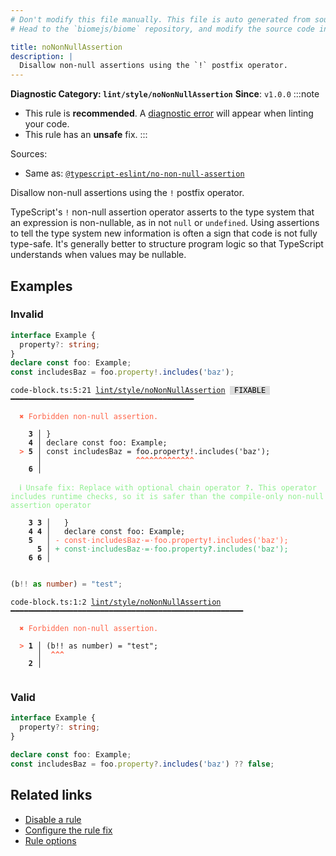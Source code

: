 ```yaml
---
# Don't modify this file manually. This file is auto generated from source, and you will lose your changes next time the website is built.
# Head to the `biomejs/biome` repository, and modify the source code in there.

title: noNonNullAssertion
description: |
  Disallow non-null assertions using the `!` postfix operator.
---
```


**Diagnostic Category: `lint/style/noNonNullAssertion`**
<Tabs>
<TabItem label="TypeScript and TSX" icon="seti:typescript">
**Since**: `v1.0.0`
:::note
- This rule is **recommended**. A [diagnostic error](/reference/diagnostics#error) will appear when linting your code.
- This rule has an **unsafe** fix.
:::

Sources: 
- Same as: <a href="https://typescript-eslint.io/rules/no-non-null-assertion" target="_blank"><code>@typescript-eslint/no-non-null-assertion</code></a>

Disallow non-null assertions using the `!` postfix operator.

TypeScript's `!` non-null assertion operator asserts to the type system that an expression is non-nullable, as
in not `null` or `undefined`. Using assertions to tell the type system new information is often a sign that
code is not fully type-safe. It's generally better to structure program logic so that TypeScript understands
when values may be nullable.

## Examples

### Invalid

```ts
interface Example {
  property?: string;
}
declare const foo: Example;
const includesBaz = foo.property!.includes('baz');
```

<pre class="language-text"><code class="language-text">code-block.ts:5:21 <a href="https://biomejs.dev/linter/rules/no-non-null-assertion">lint/style/noNonNullAssertion</a> <span style="color: #000; background-color: #ddd;"> FIXABLE </span> ━━━━━━━━━━━━━━━━━━━━━━━━━━━━━━━━━━━━━━━━━<br /><br />  <strong><span style="color: Tomato;">✖</span></strong> <span style="color: Tomato;">Forbidden non-null assertion.</span><br />  <br />    <strong>3 │ </strong>&#125;<br />    <strong>4 │ </strong>declare const foo: Example;<br />  <strong><span style="color: Tomato;">&gt;</span></strong> <strong>5 │ </strong>const includesBaz = foo.property!.includes('baz');<br />   <strong>   │ </strong>                    <strong><span style="color: Tomato;">^</span></strong><strong><span style="color: Tomato;">^</span></strong><strong><span style="color: Tomato;">^</span></strong><strong><span style="color: Tomato;">^</span></strong><strong><span style="color: Tomato;">^</span></strong><strong><span style="color: Tomato;">^</span></strong><strong><span style="color: Tomato;">^</span></strong><strong><span style="color: Tomato;">^</span></strong><strong><span style="color: Tomato;">^</span></strong><strong><span style="color: Tomato;">^</span></strong><strong><span style="color: Tomato;">^</span></strong><strong><span style="color: Tomato;">^</span></strong><strong><span style="color: Tomato;">^</span></strong><br />    <strong>6 │ </strong><br />  <br />  <strong><span style="color: lightgreen;">ℹ</span></strong> <span style="color: lightgreen;">Unsafe fix</span><span style="color: lightgreen;">: </span><span style="color: lightgreen;">Replace with optional chain operator </span><span style="color: lightgreen;"><strong>?.</strong></span><span style="color: lightgreen;"> This operator includes runtime checks, so it is safer than the compile-only non-null assertion operator</span><br />  <br />    <strong>3</strong> <strong>3</strong><strong> │ </strong>  &#125;<br />    <strong>4</strong> <strong>4</strong><strong> │ </strong>  declare const foo: Example;<br />    <strong>5</strong>  <strong> │ </strong><span style="color: Tomato;">-</span> <span style="color: Tomato;">c</span><span style="color: Tomato;">o</span><span style="color: Tomato;">n</span><span style="color: Tomato;">s</span><span style="color: Tomato;">t</span><span style="color: Tomato;"><span style="opacity: 0.8;">·</span></span><span style="color: Tomato;">i</span><span style="color: Tomato;">n</span><span style="color: Tomato;">c</span><span style="color: Tomato;">l</span><span style="color: Tomato;">u</span><span style="color: Tomato;">d</span><span style="color: Tomato;">e</span><span style="color: Tomato;">s</span><span style="color: Tomato;">B</span><span style="color: Tomato;">a</span><span style="color: Tomato;">z</span><span style="color: Tomato;"><span style="opacity: 0.8;">·</span></span><span style="color: Tomato;">=</span><span style="color: Tomato;"><span style="opacity: 0.8;">·</span></span><span style="color: Tomato;">f</span><span style="color: Tomato;">o</span><span style="color: Tomato;">o</span><span style="color: Tomato;">.</span><span style="color: Tomato;">p</span><span style="color: Tomato;">r</span><span style="color: Tomato;">o</span><span style="color: Tomato;">p</span><span style="color: Tomato;">e</span><span style="color: Tomato;">r</span><span style="color: Tomato;">t</span><span style="color: Tomato;">y</span><span style="color: Tomato;"><strong>!</strong></span><span style="color: Tomato;">.</span><span style="color: Tomato;">i</span><span style="color: Tomato;">n</span><span style="color: Tomato;">c</span><span style="color: Tomato;">l</span><span style="color: Tomato;">u</span><span style="color: Tomato;">d</span><span style="color: Tomato;">e</span><span style="color: Tomato;">s</span><span style="color: Tomato;">(</span><span style="color: Tomato;">'</span><span style="color: Tomato;">b</span><span style="color: Tomato;">a</span><span style="color: Tomato;">z</span><span style="color: Tomato;">'</span><span style="color: Tomato;">)</span><span style="color: Tomato;">;</span><br />      <strong>5</strong><strong> │ </strong><span style="color: MediumSeaGreen;">+</span> <span style="color: MediumSeaGreen;">c</span><span style="color: MediumSeaGreen;">o</span><span style="color: MediumSeaGreen;">n</span><span style="color: MediumSeaGreen;">s</span><span style="color: MediumSeaGreen;">t</span><span style="color: MediumSeaGreen;"><span style="opacity: 0.8;">·</span></span><span style="color: MediumSeaGreen;">i</span><span style="color: MediumSeaGreen;">n</span><span style="color: MediumSeaGreen;">c</span><span style="color: MediumSeaGreen;">l</span><span style="color: MediumSeaGreen;">u</span><span style="color: MediumSeaGreen;">d</span><span style="color: MediumSeaGreen;">e</span><span style="color: MediumSeaGreen;">s</span><span style="color: MediumSeaGreen;">B</span><span style="color: MediumSeaGreen;">a</span><span style="color: MediumSeaGreen;">z</span><span style="color: MediumSeaGreen;"><span style="opacity: 0.8;">·</span></span><span style="color: MediumSeaGreen;">=</span><span style="color: MediumSeaGreen;"><span style="opacity: 0.8;">·</span></span><span style="color: MediumSeaGreen;">f</span><span style="color: MediumSeaGreen;">o</span><span style="color: MediumSeaGreen;">o</span><span style="color: MediumSeaGreen;">.</span><span style="color: MediumSeaGreen;">p</span><span style="color: MediumSeaGreen;">r</span><span style="color: MediumSeaGreen;">o</span><span style="color: MediumSeaGreen;">p</span><span style="color: MediumSeaGreen;">e</span><span style="color: MediumSeaGreen;">r</span><span style="color: MediumSeaGreen;">t</span><span style="color: MediumSeaGreen;">y</span><span style="color: MediumSeaGreen;"><strong>?</strong></span><span style="color: MediumSeaGreen;">.</span><span style="color: MediumSeaGreen;">i</span><span style="color: MediumSeaGreen;">n</span><span style="color: MediumSeaGreen;">c</span><span style="color: MediumSeaGreen;">l</span><span style="color: MediumSeaGreen;">u</span><span style="color: MediumSeaGreen;">d</span><span style="color: MediumSeaGreen;">e</span><span style="color: MediumSeaGreen;">s</span><span style="color: MediumSeaGreen;">(</span><span style="color: MediumSeaGreen;">'</span><span style="color: MediumSeaGreen;">b</span><span style="color: MediumSeaGreen;">a</span><span style="color: MediumSeaGreen;">z</span><span style="color: MediumSeaGreen;">'</span><span style="color: MediumSeaGreen;">)</span><span style="color: MediumSeaGreen;">;</span><br />    <strong>6</strong> <strong>6</strong><strong> │ </strong>  <br />  <br /></code></pre>

```ts
(b!! as number) = "test";
```

<pre class="language-text"><code class="language-text">code-block.ts:1:2 <a href="https://biomejs.dev/linter/rules/no-non-null-assertion">lint/style/noNonNullAssertion</a> ━━━━━━━━━━━━━━━━━━━━━━━━━━━━━━━━━━━━━━━━━━━━━━━━━━━━<br /><br />  <strong><span style="color: Tomato;">✖</span></strong> <span style="color: Tomato;">Forbidden non-null assertion.</span><br />  <br />  <strong><span style="color: Tomato;">&gt;</span></strong> <strong>1 │ </strong>(b!! as number) = &quot;test&quot;;<br />   <strong>   │ </strong> <strong><span style="color: Tomato;">^</span></strong><strong><span style="color: Tomato;">^</span></strong><strong><span style="color: Tomato;">^</span></strong><br />    <strong>2 │ </strong><br />  <br /></code></pre>

### Valid

```ts
interface Example {
  property?: string;
}

declare const foo: Example;
const includesBaz = foo.property?.includes('baz') ?? false;
```

## Related links

- [Disable a rule](/linter/#disable-a-lint-rule)
- [Configure the rule fix](/linter#configure-the-rule-fix)
- [Rule options](/linter/#rule-options)

</TabItem>
</Tabs>

